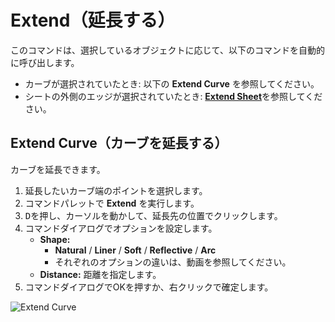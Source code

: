 
# Extend（延長する）

<Reference shortcut="" command="Extend" button="" />

このコマンドは、選択しているオブジェクトに応じて、以下のコマンドを自動的に呼び出します。

- カーブが選択されていたとき: 以下の **Extend Curve** を参照してください。
- シートの外側のエッジが選択されていたとき: [**Extend Sheet**](../solid/extend)を参照してください。

## Extend Curve（カーブを延長する）

カーブを延長できます。

1. 延長したいカーブ端のポイントを選択します。
2. コマンドパレットで **Extend** を実行します。
3. <kbd>D</kbd>を押し、カーソルを動かして、延長先の位置でクリックします。
4. コマンドダイアログでオプションを設定します。
   - **Shape:**
        - **Natural** / **Liner** /  **Soft** /  **Reflective** / **Arc**
        - それぞれのオプションの違いは、動画を参照してください。
   - **Distance:** 距離を指定します。
5. コマンドダイアログでOKを押すか、右クリックで確定します。

![Extend Curve](/img/extend-curve.gif)




